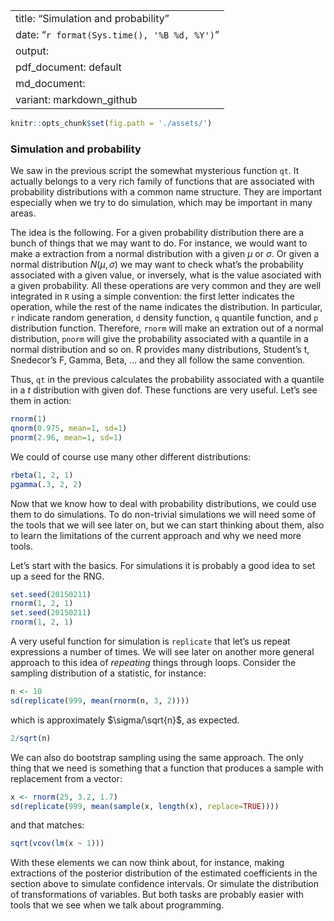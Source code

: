 
--- 
title: "Simulation and probability"
date: "`r format(Sys.time(), '%B %d, %Y')`"
output: 
  pdf_document: default
  md_document:
    variant: markdown_github
---

```{r setup, include=FALSE, cache=FALSE}
knitr::opts_chunk$set(fig.path = './assets/')
```

### Simulation and probability

We saw in the previous script the somewhat mysterious function `qt`. It actually
belongs to a very rich family of functions that are associated with probability
distributions with a common name structure. They are important especially when we try to do simulation, which may be important in many areas. 

The idea is the following. For a given probability distribution there are a
bunch of things that we may want to do. For instance, we would want to make a
extraction from a normal distribution with a given $\mu$ or $\sigma$. Or given a
normal distribution $N(\mu, \sigma)$ we may want to check what's the probability
associated with a given value, or inversely, what is the value asociated with a
given probability. All these operations are very common and they are well
integrated in `R` using a simple convention: the first letter indicates the
operation, while the rest of the name indicates the distribution. In particular,
`r` indicate random generation, `d` density function, `q` quantile function, and
`p` distribution function. Therefore, `rnorm` will make an extration out of a
normal distribution, `pnorm` will give the probability associated with a
quantile in a normal distribution and so on. R provides many distributions,
Student's t, Snedecor's F, Gamma, Beta, ... and they all follow the same
convention.

Thus, `qt` in the previous calculates the probability associated with a quantile
in a $t$ distribution with given dof. These functions are very useful. Let's see
them in action:

```{r eval=FALSE}
rnorm(1)
qnorm(0.975, mean=1, sd=1)
pnorm(2.96, mean=1, sd=1)
```

We could of course use many other different distributions:

```{r}
rbeta(1, 2, 1)
pgamma(.3, 2, 2)
```

Now that we know how to deal with probability distributions, we could use them
to do simulations. To do non-trivial simulations we will need some of the tools
that we will see later on, but we can start thinking about them, also to learn
the limitations of the current approach and why we need more tools.

Let's start with the basics. For simulations it is probably a good idea to set
up a seed for the RNG.

```{r eval=FALSE}
set.seed(20150211)
rnorm(1, 2, 1)
set.seed(20150211)
rnorm(1, 2, 1) 
```

A very useful function for simulation is `replicate` that let's us repeat
expressions a number of times. We will see later on another more general
approach to this idea of _repeating_ things through loops. Consider the sampling
distribution of a statistic, for instance:

```{r}
n <- 10
sd(replicate(999, mean(rnorm(n, 3, 2))))
```

which is approximately $\sigma/\sqrt{n}$, as expected. 

```{r}
2/sqrt(n)
```

We can also do bootstrap sampling using the same approach. The only thing that
we need is something that a function that produces a sample with replacement
from a vector:

```{r}
x <- rnorm(25, 3.2, 1.7)
sd(replicate(999, mean(sample(x, length(x), replace=TRUE))))
```

and that matches:
```{r}
sqrt(vcov(lm(x ~ 1)))
```

With these elements we can now think about, for instance, making extractions of
the posterior distribution of the estimated coefficients in the section above to
simulate confidence intervals. Or simulate the distribution of transformations
of variables. But both tasks are probably easier with tools that we see when we
talk about programming.
